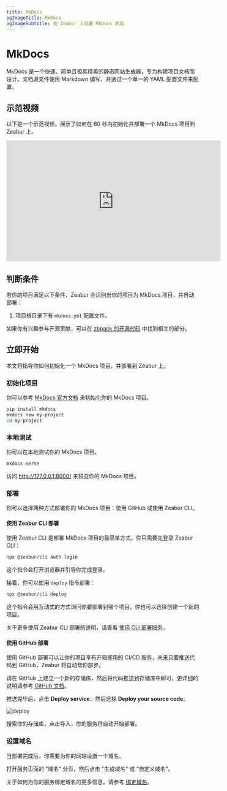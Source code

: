 ```yaml
---
title: MkDocs
ogImageTitle: MkDocs
ogImageSubtitle: 在 Zeabur 上部署 MkDocs 网站
---
```


# MkDocs

MkDocs 是一个快速、简单且极其精美的静态网站生成器，专为构建项目文档而设计。文档源文件使用 Markdown 编写，并通过一个单一的 YAML 配置文件来配置。

## 示范视频

以下是一个示范视频，展示了如何在 60 秒内初始化并部署一个 MkDocs 项目到 Zeabur 上。

<iframe style={{marginTop: 12}} width="560" height="315" src="https://www.youtube.com/embed/DYlpqWQgQEM?si=geEMw0kQOnIEEZAC" title="YouTube video player" frameborder="0" allow="accelerometer; autoplay; clipboard-write; encrypted-media; gyroscope; picture-in-picture; web-share" referrerpolicy="strict-origin-when-cross-origin" allowfullscreen></iframe>

## 判断条件

若你的项目满足以下条件，Zeabur 会识别出你的项目为 MkDocs 项目，并自动部署：

1. 项目根目录下有 `mkdocs.yml` 配置文件。

如果你有兴趣参与开源贡献，可以在 [zbpack 的开源代码](https://github.com/zeabur/zbpack/tree/main/internal/static) 中找到相关的部分。

## 立即开始

本文将指导你如何初始化一个 MkDocs 项目，并部署到 Zeabur 上。

### 初始化项目

你可以参考 [MkDocs 官方文档](https://www.mkdocs.org/getting-started/) 来初始化你的 MkDocs 项目。

```bash
pip install mkdocs
mkdocs new my-project
cd my-project
```

### 本地测试

你可以在本地测试你的 MkDocs 项目。

```bash
mkdocs serve
```

访问 http://127.0.0.1:8000/ 来预览你的 MkDocs 项目。

### 部署

你可以选择两种方式部署你的 MkDocs 项目：使用 GitHub 或使用 Zeabur CLI。

#### 使用 Zeabur CLI 部署

使用 Zeabur CLI 是部署 MkDocs 项目的最简单方式，你只需要先登录 Zeabur CLI：

```bash
npx @zeabur/cli auth login
```

这个指令会打开浏览器并引导你完成登录。

接着，你可以使用 `deploy` 指令部署：

```bash
npx @zeabur/cli deploy
```

这个指令会用互动式的方式询问你要部署到哪个项目，你也可以选择创建一个新的项目。

关于更多使用 Zeabur CLI 部署的说明，请查看 [使用 CLI 部署服务](../deploy/deploy-with-cli)。

#### 使用 GitHub 部署

使用 GitHub 部署可以让你的项目享有开箱即用的 CI/CD 服务，未来只要推送代码到 GitHub，Zeabur 将自动帮你部罗。

请在 GitHub 上建立一个新的存储库，然后将代码推送到存储库中即可，更详细的说明请参考 [GitHub 文档](https://docs.github.com/en/github/importing-your-projects-to-github/adding-an-existing-project-to-github-using-the-command-line)。

推送完毕后，点击 **Deploy service**，然后选择 **Deploy your source code**。

![deploy](/deploy/common/select-service.en-US.png)

搜索你的存储库，点击导入，你的服务将自动开始部署。

### 设置域名

当部署完成后，你需要为你的网站设置一个域名。

打开服务页面的 "域名" 分页，然后点击 "生成域名" 或 "自定义域名"。

关于如何为你的服务绑定域名的更多信息，请参考 [绑定域名](../deploy/domain-binding)。
